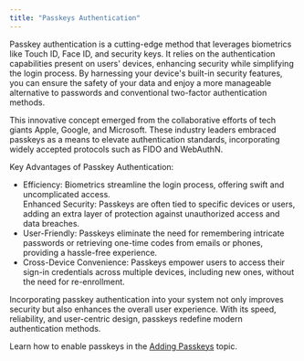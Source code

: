 ```yaml
---
title: "Passkeys Authentication"
---
```


Passkey authentication is a cutting-edge method that leverages biometrics like Touch ID, Face ID, and security keys. It relies on the authentication capabilities present on users' devices, enhancing security while simplifying the login process. By harnessing your device's built-in security features, you can ensure the safety of your data and enjoy a more manageable alternative to passwords and conventional two-factor authentication methods.

This innovative concept emerged from the collaborative efforts of tech giants Apple, Google, and Microsoft. These industry leaders embraced passkeys as a means to elevate authentication standards, incorporating widely accepted protocols such as FIDO and WebAuthN.

Key Advantages of Passkey Authentication:

* Efficiency: Biometrics streamline the login process, offering swift and uncomplicated access.  
Enhanced Security: Passkeys are often tied to specific devices or users, adding an extra layer of protection against unauthorized access and data breaches.
* User-Friendly: Passkeys eliminate the need for remembering intricate passwords or retrieving one-time codes from emails or phones, providing a hassle-free experience.
* Cross-Device Convenience: Passkeys empower users to access their sign-in credentials across multiple devices, including new ones, without the need for re-enrollment.

Incorporating passkey authentication into your system not only improves security but also enhances the overall user experience. With its speed, reliability, and user-centric design, passkeys redefine modern authentication methods.

Learn how to enable passkeys in the [Adding Passkeys](/docs/adding-passkeys) topic.